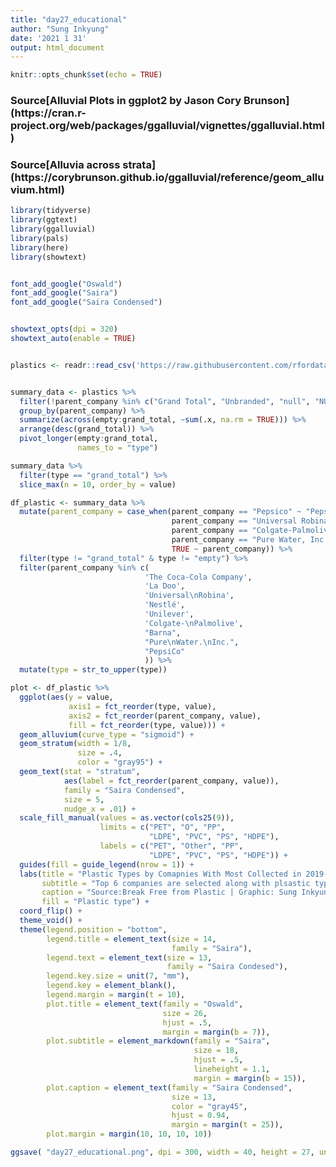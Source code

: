 ```yaml
---
title: "day27_educational"
author: "Sung Inkyung"
date: '2021 1 31'
output: html_document
---
```


```r
knitr::opts_chunk$set(echo = TRUE)
```
### Source[Alluvial Plots in ggplot2 by Jason Cory Brunson] (https://cran.r-project.org/web/packages/ggalluvial/vignettes/ggalluvial.html)
### Source[Alluvia across strata] (https://corybrunson.github.io/ggalluvial/reference/geom_alluvium.html)
```r
library(tidyverse)
library(ggtext)
library(ggalluvial)
library(pals)
library(here)
library(showtext)


font_add_google("Oswald")
font_add_google("Saira")
font_add_google("Saira Condensed")


showtext_opts(dpi = 320)
showtext_auto(enable = TRUE)


plastics <- readr::read_csv('https://raw.githubusercontent.com/rfordatascience/tidytuesday/master/data/2021/2021-01-26/plastics.csv')


summary_data <- plastics %>% 
  filter(!parent_company %in% c("Grand Total", "Unbranded", "null", "NULL", "Assorted")) %>% 
  group_by(parent_company) %>% 
  summarize(across(empty:grand_total, ~sum(.x, na.rm = TRUE))) %>% 
  arrange(desc(grand_total)) %>% 
  pivot_longer(empty:grand_total,
               names_to = "type")

summary_data %>% 
  filter(type == "grand_total") %>% 
  slice_max(n = 10, order_by = value)
```

```r
df_plastic <- summary_data %>% 
  mutate(parent_company = case_when(parent_company == "Pepsico" ~ "PepsiCo",
                                    parent_company == "Universal Robina Corporation" ~ "Universal\nRobina",
                                    parent_company == "Colgate-Palmolive" ~ "Colgate-\nPalmolive",
                                    parent_company == "Pure Water, Inc." ~ "Pure\nWater.\nInc.",
                                    TRUE ~ parent_company)) %>% 
  filter(type != "grand_total" & type != "empty") %>% 
  filter(parent_company %in% c(
                              'The Coca-Cola Company',
                              'La Doo',
                              'Universal\nRobina',
                              'Nestlé',
                              'Unilever',
                              'Colgate-\nPalmolive',
                              "Barna",
                              "Pure\nWater.\nInc.",
                              "PepsiCo"
                              )) %>%
  mutate(type = str_to_upper(type))
```


```r
plot <- df_plastic %>% 
  ggplot(aes(y = value, 
             axis1 = fct_reorder(type, value),
             axis2 = fct_reorder(parent_company, value),
             fill = fct_reorder(type, value))) +
  geom_alluvium(curve_type = "sigmoid") + 
  geom_stratum(width = 1/8, 
               size = .4,
               color = "gray95") +
  geom_text(stat = "stratum",
            aes(label = fct_reorder(parent_company, value)),
            family = "Saira Condensed",
            size = 5,
            nudge_x = .01) +
  scale_fill_manual(values = as.vector(cols25(9)),
                    limits = c("PET", "O", "PP",
                               "LDPE", "PVC", "PS", "HDPE"),
                    labels = c("PET", "Other", "PP",
                               "LDPE", "PVC", "PS", "HDPE")) +
  guides(fill = guide_legend(nrow = 1)) +
  labs(title = "Plastic Types by Comapnies With Most Collected in 2019-2020",
       subtitle = "Top 6 companies are selected along with plsastic types collected by volunteers<br>around world in the **Break Free from Plastic** events in 2019-2020",
       caption = "Source:Break Free from Plastic | Graphic: Sung Inkyung",
       fill = "Plastic type") +
  coord_flip() +
  theme_void() +
  theme(legend.position = "bottom",
        legend.title = element_text(size = 14,
                                    family = "Saira"),
        legend.text = element_text(size = 13,
                                   family = "Saira Condesed"),
        legend.key.size = unit(7, "mm"),
        legend.key = element_blank(),
        legend.margin = margin(t = 10),
        plot.title = element_text(family = "Oswald",
                                  size = 26, 
                                  hjust = .5,
                                  margin = margin(b = 7)),
        plot.subtitle = element_markdown(family = "Saira",
                                         size = 18,
                                         hjust = .5,
                                         lineheight = 1.1,
                                         margin = margin(b = 15)),
        plot.caption = element_text(family = "Saira Condensed",
                                    size = 13,
                                    color = "gray45",
                                    hjust = 0.94,
                                    margin = margin(t = 25)),
        plot.margin = margin(10, 10, 10, 10))

ggsave( "day27_educational.png", dpi = 300, width = 40, height = 27, units = "cm")
```

